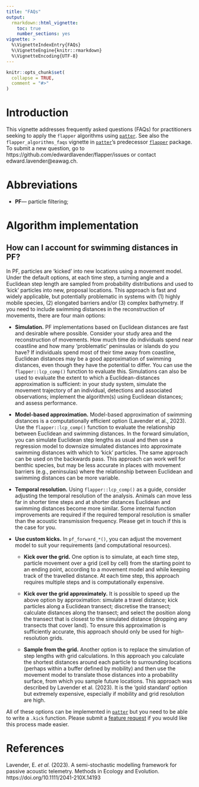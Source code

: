 ```yaml
---
title: "FAQs"
output: 
  rmarkdown::html_vignette:
    toc: true
    number_sections: yes
vignette: >
  %\VignetteIndexEntry{FAQs}
  %\VignetteEngine{knitr::rmarkdown}
  %\VignetteEncoding{UTF-8}
---
```


```r
knitr::opts_chunk$set(
  collapse = TRUE,
  comment = "#>"
)
```

# Introduction

This vignette addresses frequently asked questions (FAQs) for practitioners seeking to apply the `flapper` algorithms using [`patter`](https://github.com/edwardlavender/patter/). See also the `flapper_algorithms_faqs` vignette in [`patter`](https://github.com/edwardlavender/patter/)'s predecessor [`flapper`](https://github.com/edwardlavender/flapper/) package. To submit a new question, go to https://github.com/edwardlavender/flapper/issues or contact edward.lavender@eawag.ch. 

# Abbreviations

* **PF**--- particle filtering;

# Algorithm implementation

## How can I account for swimming distances in PF? 

In PF, particles are 'kicked' into new locations using a movement model. Under the default options, at each time step, a turning angle and a Euclidean step length are sampled from probability distributions and used to 'kick' particles into new, proposal locations. This approach is fast and widely applicable, but potentially problematic in systems with (1) highly mobile species, (2) elongated barriers and/or (3) complex bathymetry. If you need to include swimming distances in the reconstruction of movements, there are four main options: 

* **Simulation.** PF implementations based on Euclidean distances are fast and desirable where possible. Consider your study area and the reconstruction of movements. How much time do individuals spend near coastline and how many 'problematic' peninsulas or islands do you have? If individuals spend most of their time away from coastline, Euclidean distances may be a good approximation of swimming distances, even though they have the potential to differ. You can use the `flapper::lcp_comp()` function to evaluate this. Simulations can also be used to evaluate the extent to which a Euclidean-distances approximation is sufficient: in your study system, simulate the movement trajectory of an individual, detections and associated observations; implement the algorithm(s) using Euclidean distances; and assess performance.

* **Model-based approximation.** Model-based approximation of swimming distances is a computationally efficient option (Lavender et al., 2023). Use the `flapper::lcp_comp()` function to evaluate the relationship between Euclidean and swimming distances. In the forward simulation, you can simulate Euclidean step lengths as usual and then use a regression model to downsize simulated distances into approximate swimming distances with which to 'kick' particles. The same approach can be used on the backwards pass. This approach can work well for benthic species, but may be less accurate in places with movement barriers (e.g., peninsulas) where the relationship between Euclidean and swimming distances can be more variable.

* **Temporal resolution.** Using `flapper::lcp_comp()` as a guide, consider adjusting the temporal resolution of the analysis. Animals can move less far in shorter time steps and at shorter distances Euclidean and swimming distances become more similar. Some internal function improvements are required if the required temporal resolution is smaller than the acoustic transmission frequency. Please get in touch if this is the case for you. 

* **Use custom kicks.** In `pf_forward_*()`, you can adjust the movement model to suit your requirements (and computational resources). 

    * **Kick over the grid.** One option is to simulate, at each time step, particle movement over a grid (cell by cell) from the starting point to an ending point, according to a movement model and while keeping track of the travelled distance. At each time step, this approach requires multiple steps and is computationally expensive. 
    
    * **Kick over the grid approximately.** It is possible to speed up the above option by approximation: simulate a travel distance; kick particles along a Euclidean transect; discretise the transect; calculate distances along the transect; and select the position along the transect that is closest to the simulated distance (dropping any transects that cover land). To ensure this approximation is sufficiently accurate, this approach should only be used for high-resolution grids. 
    
    * **Sample from the grid.** Another option is to replace the simulation of step lengths with grid calculations. In this approach you calculate the shortest distances around each particle to surrounding locations (perhaps within a buffer defined by mobility) and then use the movement model to translate those distances into a probability surface, from which you sample future locations. This approach was described by Lavender et al. (2023). It is the 'gold standard' option but extremely expensive, especially if mobility and grid resolution are high. 

All of these options can be implemented in [`patter`](https://github.com/edwardlavender/patter/) but you need to be able to write a `.kick` function. Please submit a [feature request](https://github.com/edwardlavender/flapper/issues) if you would like this process made easier. 

# References

Lavender, E. _et al._ (2023). A semi-stochastic modelling framework for passive acoustic telemetry. Methods in Ecology and Evolution. https://doi.org/10.1111/2041-210X.14193 
